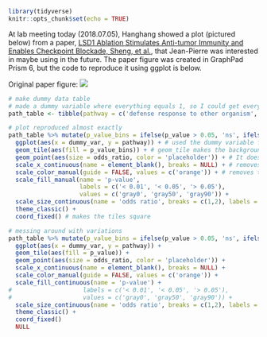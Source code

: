 
```r
library(tidyverse)
knitr::opts_chunk$set(echo = TRUE)
```

At lab meeting today (2018.07.05), Hanghang showed a plot (pictured below) from a paper, [LSD1 Ablation Stimulates Anti-tumor Immunity and Enables Checkpoint Blockade, Sheng, et al.](https://www.sciencedirect.com/science/article/pii/S0092867418307153?via%3Dihub#sec2), that Jean-Pierre was interested in maybe using in the future. The paper figure was created in GraphPad Prism 6, but the code to reproduce it using ggplot is below.

Original paper figure:
![](pathway_dotplot_screenshot.png)
```r
# make dummy data table
# made a dummy variable where everything equals 1, so I could get everything to line up in one column when plotting
path_table <- tibble(pathway = c('defense response to other organism', 'cellular response to type 1 interferon', 'type I interferon signaling pathway', 'response to type I interferon', 'defense response to virus', 'response to virus', 'response to interferon-gamma', 'cellular response to interferon-gamma', 'regulation of immune effector process', 'regulation of cytokine production'), p_value = c(0.0000000001, 0.000000003, 0.00000001, 0.00000003, 0.00000009, 0.0000001, 0.000001, 0.01, 0.03, 0.1), odds_ratio = c(1, 2, 2, 2, 1, 1, 2, 2, 1, 1), dummy_var = rep(1, 10))
```

```r
# plot reproduced almost exactly
path_table %>% mutate(p_value_bins = ifelse(p_value > 0.05, 'ns', ifelse((p_value <= 0.05 & p_value > 0.01), 'sig', 'high_sig'))) %>% # added labels to p-values, so I could restrict the number of colors used and bin the p-values like in the original figure
  ggplot(aes(x = dummy_var, y = pathway)) + # used the dummy variable for x so everything lines up vertically
  geom_tile(aes(fill = p_value_bins)) + # geom_tile makes the background colored tiles
  geom_point(aes(size = odds_ratio, color = 'placeholder')) + # It doesn't matter what value you give color; as long as you supply one value they'll all be the default ggplot coral (that is changed to orange later in the code)
  scale_x_continuous(name = element_blank(), breaks = NULL) + # removes x axis name and axis tick marks
  scale_color_manual(guide = FALSE, values = c('orange')) + # removes the color legend and makes the dots orange
  scale_fill_manual(name = 'p-value', 
                    labels = c('< 0.01', '< 0.05', '> 0.05'), 
                    values = c('gray0', 'gray50', 'gray90')) +
  scale_size_continuous(name = 'odds ratio', breaks = c(1,2), labels = c(1, 2)) +
  theme_classic() +
  coord_fixed() # makes the tiles square
```

```r
# messing around with variations
path_table %>% mutate(p_value_bins = ifelse(p_value > 0.05, 'ns', ifelse((p_value <= 0.05 & p_value > 0.01), 'sig', 'high_sig'))) %>% 
  ggplot(aes(x = dummy_var, y = pathway)) + 
  geom_tile(aes(fill = p_value)) +
  geom_point(aes(size = odds_ratio, color = 'placeholder')) +
  scale_x_continuous(name = element_blank(), breaks = NULL) +
  scale_color_manual(guide = FALSE, values = c('orange')) +
  scale_fill_continuous(name = 'p-value') +
#                    labels = c('< 0.01', '< 0.05', '> 0.05'), 
#                    values = c('gray0', 'gray50', 'gray90')) +
  scale_size_continuous(name = 'odds ratio', breaks = c(1,2), labels = c(1, 2)) +
  theme_classic() +
  coord_fixed()
  NULL
```
